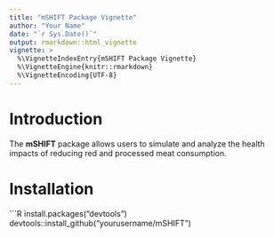 ```yaml
---
title: "mSHIFT Package Vignette"
author: "Your Name"
date: "`r Sys.Date()`"
output: rmarkdown::html_vignette
vignette: >
  %\VignetteIndexEntry{mSHIFT Package Vignette}
  %\VignetteEngine{knitr::rmarkdown}
  %\VignetteEncoding{UTF-8}
---
```


# Introduction

The **mSHIFT** package allows users to simulate and analyze the health impacts of reducing red and processed meat consumption.

# Installation

```R
install.packages("devtools")
devtools::install_github("yourusername/mSHIFT")
